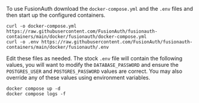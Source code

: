 ---
---

To use FusionAuth download the `docker-compose.yml` and the `.env` files and then start up the configured containers.

```shell title="Download the FusionAuth docker files"
curl -o docker-compose.yml https://raw.githubusercontent.com/FusionAuth/fusionauth-containers/main/docker/fusionauth/docker-compose.yml
curl -o .env https://raw.githubusercontent.com/FusionAuth/fusionauth-containers/main/docker/fusionauth/.env
```

Edit these files as needed. The stock `.env` file will contain the following values, you will want to modify the `DATABASE_PASSWORD` and ensure the `POSTGRES_USER` and `POSTGRES_PASSWORD` values are correct. You may also override any of these values using environment variables.

<RemoteCode lang="shell"
            url="https://raw.githubusercontent.com/FusionAuth/fusionauth-containers/main/docker/fusionauth/.env"
            title="The .env file" />

```shell title="Starting FusionAuth"
docker compose up -d
docker compose logs -f
```

